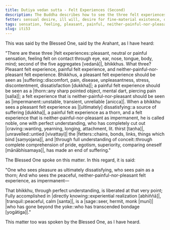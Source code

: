 ```yaml
---
title: Dutiya vedan sutta - Felt Experiences (Second)
description: The Buddha describes how to see the three felt experiences that are experienced on contact through the sense doors - pleasant, painful, and neither-painful-nor-pleasant.
fetter: sensual desire, ill will, desire for fine-material existence, desire for immaterial existence, conceit, ignorance
tags: sensation, feeling, pleasant, painful, neither-painful-nor-pleasant, dissatisfaction, discontentment, impermanence, tranquil, conceit, fetters, directly knowing sage, discernment, yoke, iti, iti50-99
slug: iti53
---
```


This was said by the Blessed One, said by the Arahant, as I have heard:

"There are these three |felt experiences::pleasant, neutral or painful sensation, feeling felt on contact through eye, ear, nose, tongue, body, mind; second of the five aggregates [vedanā]|, bhikkhus. What three? Pleasant felt experience, painful felt experience, and neither-painful-nor-pleasant felt experience. Bhikkhus, a pleasant felt experience should be seen as |suffering::discomfort, pain, disease, unpleasantness, stress, discontentment, dissatisfaction [dukkha]|; a painful felt experience should be seen as a |thorn::any sharp pointed object, mental dart, piercing pain [salla]|; a felt experience that is neither-painful-nor-pleasant should be seen as |impermanent::unstable, transient, unreliable [anicca]|. When a bhikkhu sees a pleasant felt experience as |[ultimately] dissatisfying::a source of suffering [dukkha]|, a painful felt experience as a thorn, and a felt experience that is neither-painful-nor-pleasant as impermanent, he is called noble, one with perfect understanding, who has completely cut out |craving::wanting, yearning, longing, attachment, lit. thirst [taṇha]|, |unravelled::untied [vivattayi]| the |fetters::chains, bonds, links, things which bind [saṃyojana]|, and |through full understanding of conceit::through complete comprehension of pride, egotism, superiority, comparing oneself [mānābhisamaya]|, has made an end of suffering."

The Blessed One spoke on this matter. In this regard, it is said:

"One who sees pleasure as ultimately dissatisfying,
who sees pain as a thorn;
And who sees the peaceful, neither-painful-nor-pleasant felt experience,
as impermanent—

That bhikkhu, through perfect understanding,
is liberated at that very point;
Fully accomplished in |directly knowing::experiential realization [abhiññā]|, |tranquil::peaceful, calm [santa]|,
is a |sage::seer, hermit, monk [munī]| |who has gone beyond the yoke::who has transcended bondage [yogātiga]|."

This matter too was spoken by the Blessed One, as I have heard.